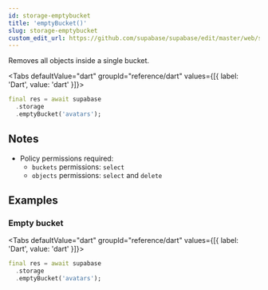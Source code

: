 ```yaml
---
id: storage-emptybucket
title: 'emptyBucket()'
slug: storage-emptybucket
custom_edit_url: https://github.com/supabase/supabase/edit/master/web/spec/dart.yml
---
```



Removes all objects inside a single bucket.

<Tabs
  defaultValue="dart"
  groupId="reference/dart"
  values={[{ label: 'Dart', value: 'dart' }]}>

<TabItem value="dart">

```dart
final res = await supabase
  .storage
  .emptyBucket('avatars');
```

</TabItem>

</Tabs>

## Notes

- Policy permissions required:
  - `buckets` permissions: `select`
  - `objects` permissions: `select` and `delete`

## Examples

### Empty bucket

<Tabs
  defaultValue="dart"
  groupId="reference/dart"
  values={[{ label: 'Dart', value: 'dart' }]}>

<TabItem value="dart">

```dart
final res = await supabase
  .storage
  .emptyBucket('avatars');
```

</TabItem>

</Tabs>
